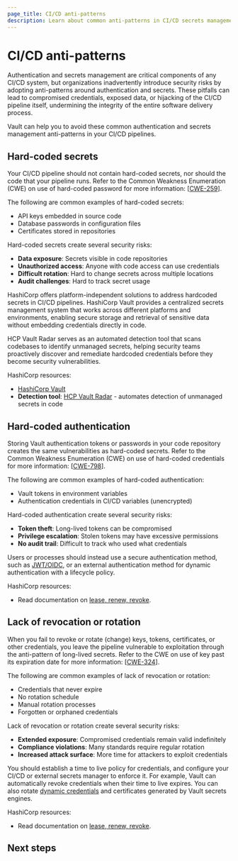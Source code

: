 ```yaml
---
page_title: CI/CD anti-patterns
description: Learn about common anti-patterns in CI/CD secrets management.
---
```


# CI/CD anti-patterns

Authentication and secrets management are critical components of any CI/CD system, but organizations inadvertently introduce security risks by adopting anti-patterns around authentication and secrets. These pitfalls can lead to compromised credentials, exposed data, or hijacking of the CI/CD pipeline itself, undermining the integrity of the entire software delivery process.

Vault can help you to avoid these common authentication and secrets management anti-patterns in your CI/CD pipelines.

## Hard-coded secrets

Your CI/CD pipeline should not contain hard-coded secrets, nor should the code that your pipeline runs. Refer to the Common Weakness Enumeration (CWE) on use of hard-coded password for more information: [[CWE-259](https://cwe.mitre.org/data/definitions/259.html)].

The following are common examples of hard-coded secrets:

- API keys embedded in source code
- Database passwords in configuration files
- Certificates stored in repositories

Hard-coded secrets create several security risks:

- **Data exposure**: Secrets visible in code repositories
- **Unauthorized access**: Anyone with code access can use credentials
- **Difficult rotation**: Hard to change secrets across multiple locations
- **Audit challenges**: Hard to track secret usage

HashiCorp offers platform-independent solutions to address hardcoded secrets in CI/CD pipelines. HashiCorp Vault provides a centralized secrets management system that works across different platforms and environments, enabling secure storage and retrieval of sensitive data without embedding credentials directly in code.

HCP Vault Radar serves as an automated detection tool that scans codebases to identify unmanaged secrets, helping security teams proactively discover and remediate hardcoded credentials before they become security vulnerabilities.

HashiCorp resources:

- [HashiCorp Vault](https://developer.hashicorp.com/vault)
- **Detection tool**: [HCP Vault Radar](https://developer.hashicorp.com/hcp/docs/vault-radar) - automates detection of unmanaged secrets in code

## Hard-coded authentication

Storing Vault authentication tokens or passwords in your code repository creates the same vulnerabilities as hard-coded secrets. Refer to the Common Weakness Enumeration (CWE) on use of hard-coded credentials for more information: 
[[CWE-798](https://cwe.mitre.org/data/definitions/798.html)].


The following are common examples of hard-coded authentication:

- Vault tokens in environment variables
- Authentication credentials in CI/CD variables (unencrypted)

Hard-coded authentication create several security risks:

- **Token theft**: Long-lived tokens can be compromised
- **Privilege escalation**: Stolen tokens may have excessive permissions
- **No audit trail**: Difficult to track who used what credentials

Users or processes should instead use a secure authentication method, such as [JWT/OIDC](/vault/docs/auth/jwt), or an external authentication method for dynamic authentication with a lifecycle policy.

HashiCorp resources:

- Read documentation on [lease, renew, revoke](/vault/docs/concepts/lease).

## Lack of revocation or rotation

When you fail to revoke or rotate (change) keys, tokens, certificates, or other credentials, you leave the pipeline vulnerable to exploitation through the anti-pattern of long-lived secrets. Refer to the CWE on use of key past its expiration date for more information: [[CWE-324](https://cwe.mitre.org/data/definitions/324.html)].


The following are common examples of lack of revocation or rotation:

- Credentials that never expire
- No rotation schedule
- Manual rotation processes
- Forgotten or orphaned credentials

Lack of revocation or rotation create several security risks:

- **Extended exposure**: Compromised credentials remain valid indefinitely
- **Compliance violations**: Many standards require regular rotation
- **Increased attack surface**: More time for attackers to exploit credentials

You should establish a time to live policy for credentials, and configure your CI/CD or external secrets manager to enforce it. For example, Vault can automatically revoke credentials when their time to live expires. You can also rotate [dynamic credentials](#dynamic-secrets) and certificates generated by Vault secrets engines.

HashiCorp resources:

- Read documentation on [lease, renew, revoke](/vault/docs/concepts/lease).

## Next steps
